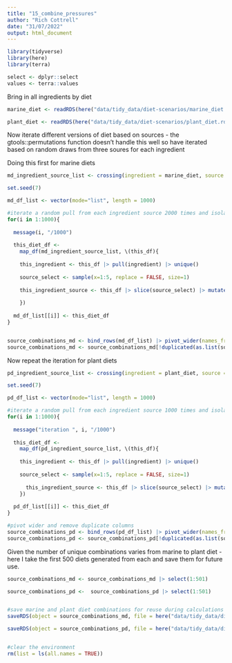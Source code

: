 ```yaml
---
title: "15_combine_pressures"
author: "Rich Cottrell"
date: "31/07/2022"
output: html_document
---
```



```r
library(tidyverse)
library(here)
library(terra)

select <- dplyr::select
values <- terra::values

```


Bring in all ingredients by diet

```r
marine_diet <- readRDS(here("data/tidy_data/diet-scenarios/marine_diet.rds")) |> filter(prop>0) |> mutate(ingredients = gsub(pattern = "-wild", replacement = "", x = ingredients)) |> pull(ingredients)

plant_diet <- readRDS(here("data/tidy_data/diet-scenarios/plant_diet.rds")) |> filter(prop>0) |> mutate(ingredients = gsub(pattern = "-wild", replacement = "", x = ingredients)) |> pull(ingredients)


```

Now iterate different versions of diet based on sources - the gtools::permutations function doesn't handle this well so have iterated based on random draws from three soures for each ingredient

Doing this first for marine diets

```r
md_ingredient_source_list <- crossing(ingredient = marine_diet, source = 1:5) |> group_by(ingredient) |> group_split()

set.seed(7)

md_df_list <- vector(mode="list", length = 1000)

#iterate a random pull from each ingredient source 2000 times and isolate non duplicates
for(i in 1:1000){
  
  message(i, "/1000")
  
  this_diet_df <- 
    map_df(md_ingredient_source_list, \(this_df){
      
    this_ingredient <- this_df |> pull(ingredient) |> unique()
      
    source_select <- sample(x=1:5, replace = FALSE, size=1)
      
    this_ingredient_source <- this_df |> slice(source_select) |> mutate(rep = i)
    
    })
    
  md_df_list[[i]] <- this_diet_df
}


source_combinations_md <- bind_rows(md_df_list) |> pivot_wider(names_from = rep, values_from = source)
source_combinations_md <- source_combinations_md[!duplicated(as.list(source_combinations_md))]


```

Now repeat the iteration for plant diets
```r
pd_ingredient_source_list <- crossing(ingredient = plant_diet, source = 1:5) |> group_split(ingredient)

set.seed(7)

pd_df_list <- vector(mode="list", length = 1000)

#iterate a random pull from each ingredient source 1000 times and isolate non duplicates
for(i in 1:1000){
  
  message("iteration ", i, "/1000")
  
  this_diet_df <- 
    map_df(pd_ingredient_source_list, \(this_df){
      
    this_ingredient <- this_df |> pull(ingredient) |> unique()
      
    source_select <- sample(x=1:5, replace = FALSE, size=1)
      
      this_ingredient_source <- this_df |> slice(source_select) |> mutate(rep = i)
    })
    
  pd_df_list[[i]] <- this_diet_df
}

#pivot wider and remove duplicate columns
source_combinations_pd <- bind_rows(pd_df_list) |> pivot_wider(names_from = rep, values_from = source)
source_combinations_pd <- source_combinations_pd[!duplicated(as.list(source_combinations_pd))]


```

Given the number of unique combinations varies from marine to plant diet - here I take the first 500 diets generated from each and save them for future use.

```r

source_combinations_md <- source_combinations_md |> select(1:501)

source_combinations_pd <-  source_combinations_pd |> select(1:501)


#save marine and plant diet combinations for reuse during calculations
saveRDS(object = source_combinations_md, file = here("data/tidy_data/diets/ingredient_source_combinations_marine_diet.rds"))

saveRDS(object = source_combinations_pd, file = here("data/tidy_data/diets/ingredient_source_combinations_plant_diet.rds"))


#clear the environment
rm(list = ls(all.names = TRUE))

```

